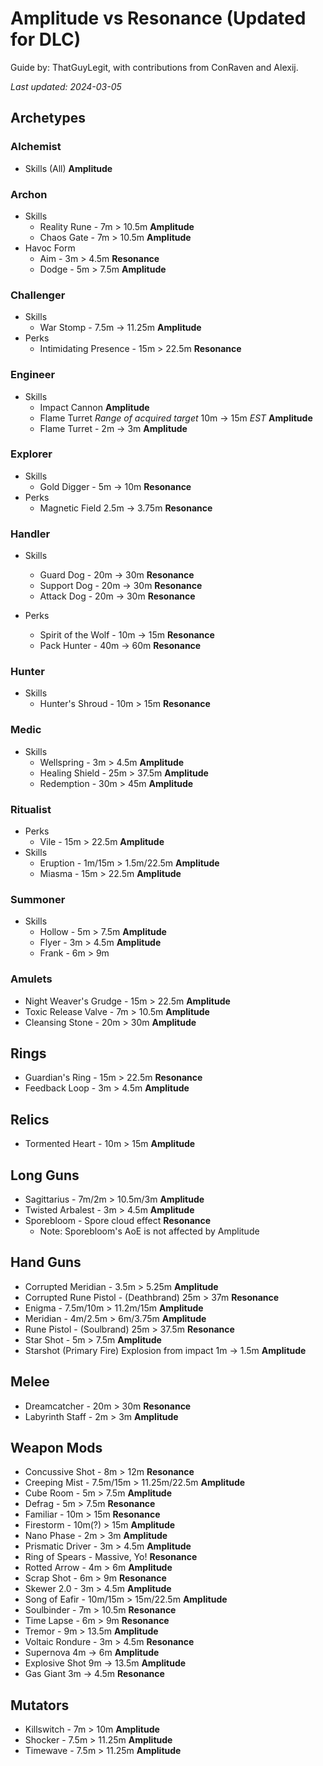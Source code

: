 # Amplitude vs Resonance (Updated for DLC)

Guide by: ThatGuyLegit, with contributions from ConRaven and Alexij.

_Last updated: 2024-03-05_

## Archetypes

### Alchemist

- Skills (All) **Amplitude**

### Archon

- Skills
  - Reality Rune - 7m > 10.5m **Amplitude**
  - Chaos Gate - 7m > 10.5m **Amplitude**
- Havoc Form
  - Aim - 3m > 4.5m **Resonance**
  - Dodge - 5m > 7.5m **Amplitude**

### Challenger

- Skills
  - War Stomp - 7.5m -> 11.25m **Amplitude**
- Perks
  - Intimidating Presence - 15m > 22.5m **Resonance**

### Engineer

- Skills
  - Impact Cannon **Amplitude**
  - Flame Turret _Range of acquired target_ 10m -> 15m _EST_ **Amplitude**
  - Flame Turret - 2m -> 3m **Amplitude**

### Explorer

- Skills
  - Gold Digger - 5m -> 10m **Resonance**
- Perks
  - Magnetic Field 2.5m -> 3.75m **Resonance**

### Handler

- Skills
  - Guard Dog - 20m -> 30m **Resonance**
  - Support Dog - 20m -> 30m **Resonance**
  - Attack Dog - 20m -> 30m **Resonance**
- Perks

  - Spirit of the Wolf - 10m -> 15m **Resonance**
  - Pack Hunter - 40m -> 60m **Resonance**

### Hunter

- Skills
  - Hunter's Shroud - 10m > 15m **Resonance**

### Medic

- Skills
  - Wellspring - 3m > 4.5m **Amplitude**
  - Healing Shield - 25m > 37.5m **Amplitude**
  - Redemption - 30m > 45m **Amplitude**

### Ritualist

- Perks
  - Vile - 15m > 22.5m **Amplitude**
- Skills
  - Eruption - 1m/15m > 1.5m/22.5m **Amplitude**
  - Miasma - 15m > 22.5m **Amplitude**

### Summoner

- Skills
  - Hollow - 5m > 7.5m **Amplitude**
  - Flyer - 3m > 4.5m **Amplitude**
  - Frank - 6m > 9m

### Amulets

- Night Weaver's Grudge - 15m > 22.5m **Amplitude**
- Toxic Release Valve - 7m > 10.5m **Amplitude**
- Cleansing Stone - 20m > 30m **Amplitude**

## Rings

- Guardian's Ring - 15m > 22.5m **Resonance**
- Feedback Loop - 3m > 4.5m **Amplitude**

## Relics

- Tormented Heart - 10m > 15m **Amplitude**

## Long Guns

- Sagittarius - 7m/2m > 10.5m/3m **Amplitude**
- Twisted Arbalest - 3m > 4.5m **Amplitude**
- Sporebloom - Spore cloud effect **Resonance**
  - Note: Sporebloom's AoE is not affected by Amplitude

## Hand Guns

- Corrupted Meridian - 3.5m > 5.25m **Amplitude**
- Corrupted Rune Pistol - (Deathbrand) 25m > 37m **Resonance**
- Enigma - 7.5m/10m > 11.2m/15m **Amplitude**
- Meridian - 4m/2.5m > 6m/3.75m **Amplitude**
- Rune Pistol - (Soulbrand) 25m > 37.5m **Resonance**
- Star Shot - 5m > 7.5m **Amplitude**
- Starshot (Primary Fire) Explosion from impact 1m -> 1.5m **Amplitude**

## Melee

- Dreamcatcher - 20m > 30m **Resonance**
- Labyrinth Staff - 2m > 3m **Amplitude**

## Weapon Mods

- Concussive Shot - 8m > 12m **Resonance**
- Creeping Mist - 7.5m/15m > 11.25m/22.5m **Amplitude**
- Cube Room - 5m > 7.5m **Amplitude**
- Defrag - 5m > 7.5m **Resonance**
- Familiar - 10m > 15m **Resonance**
- Firestorm - 10m(?) > 15m **Amplitude**
- Nano Phase - 2m > 3m **Amplitude**
- Prismatic Driver - 3m > 4.5m **Amplitude**
- Ring of Spears - Massive, Yo! **Resonance**
- Rotted Arrow - 4m > 6m **Amplitude**
- Scrap Shot - 6m > 9m **Resonance**
- Skewer 2.0 - 3m > 4.5m **Amplitude**
- Song of Eafir - 10m/15m > 15m/22.5m **Amplitude**
- Soulbinder - 7m > 10.5m **Resonance**
- Time Lapse - 6m > 9m **Resonance**
- Tremor - 9m > 13.5m **Amplitude**
- Voltaic Rondure - 3m > 4.5m **Resonance**
- Supernova 4m -> 6m **Amplitude**
- Explosive Shot 9m -> 13.5m **Amplitude**
- Gas Giant 3m -> 4.5m **Resonance**

## Mutators

- Killswitch - 7m > 10m **Amplitude**
- Shocker - 7.5m > 11.25m **Amplitude**
- Timewave - 7.5m > 11.25m **Amplitude**
